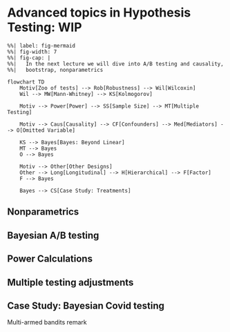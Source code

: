 # Advanced topics in Hypothesis Testing: WIP


```mermaid
%%| label: fig-mermaid
%%| fig-width: 7
%%| fig-cap: |
%%|   In the next lecture we will dive into A/B testing and causality,
%%|   bootstrap, nonparametrics

flowchart TD
	Motiv[Zoo of tests] --> Rob[Robustness] --> Wil[Wilcoxin]
    Wil --> MW[Mann-Whitney] --> KS[Kolmogorov]

    Motiv --> Power[Power] --> SS[Sample Size] --> MT[Multiple Testing]

    Motiv --> Caus[Causality] --> CF[Confounders] --> Med[Mediators] --> O[Omitted Variable]

    KS --> Bayes[Bayes: Beyond Linear]
    MT --> Bayes
    O --> Bayes

    Motiv --> Other[Other Designs]
    Other --> Long[Longitudinal] --> H[Hierarchical] --> F[Factor]
    F --> Bayes

    Bayes --> CS[Case Study: Treatments]
```


## Nonparametrics


## Bayesian A/B testing


## Power Calculations


## Multiple testing adjustments




## Case Study: Bayesian Covid testing

Multi-armed bandits remark
